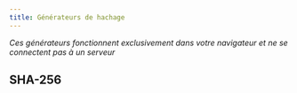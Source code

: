 ```yaml
---
title: Générateurs de hachage
---
```



_Ces générateurs fonctionnent exclusivement dans votre navigateur et ne se connectent pas à un serveur_

## SHA-256

<HashGenerator
	algorithm="sha-256"
	inputPlaceholder="Saisissez le texte à hacher (ceci est traité comme un mot de passe !)"
	digestPlaceholder="Cela sera mis à jour avec le hachage une fois l'entrée fournie"
/>
